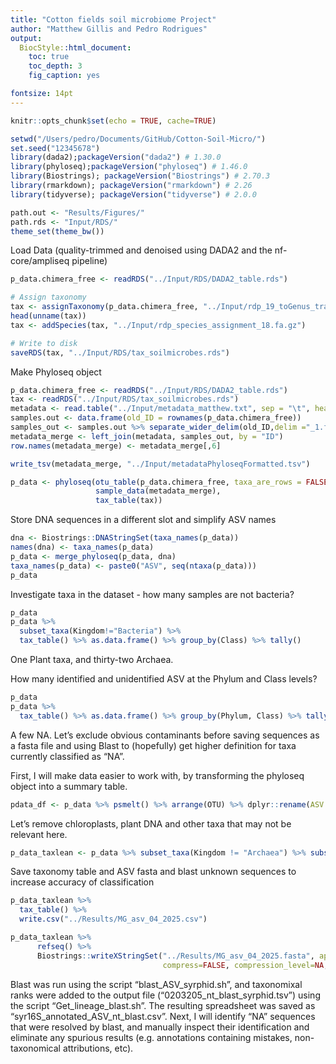 ```yaml
---
title: "Cotton fields soil microbiome Project"
author: "Matthew Gillis and Pedro Rodrigues"
output:
  BiocStyle::html_document:
    toc: true
    toc_depth: 3
    fig_caption: yes

fontsize: 14pt
---
```


```r
knitr::opts_chunk$set(echo = TRUE, cache=TRUE)
```

```r
setwd("/Users/pedro/Documents/GitHub/Cotton-Soil-Micro/")
set.seed("12345678")
library(dada2);packageVersion("dada2") # 1.30.0
library(phyloseq);packageVersion("phyloseq") # 1.46.0
library(Biostrings); packageVersion("Biostrings") # 2.70.3
library(rmarkdown); packageVersion("rmarkdown") # 2.26
library(tidyverse); packageVersion("tidyverse") # 2.0.0
```

```r
path.out <- "Results/Figures/"
path.rds <- "Input/RDS/"
theme_set(theme_bw())
```

Load Data (quality-trimmed and denoised using DADA2 and the nf-core/ampliseq pipeline)

```r
p_data.chimera_free <- readRDS("../Input/RDS/DADA2_table.rds")
```

```r
# Assign taxonomy
tax <- assignTaxonomy(p_data.chimera_free, "../Input/rdp_19_toGenus_trainset.fa.gz", minBoot = 80, tryRC = TRUE, multithread=TRUE) # Slowest part
head(unname(tax))
tax <- addSpecies(tax, "../Input/rdp_species_assignment_18.fa.gz")
```

```r
# Write to disk
saveRDS(tax, "../Input/RDS/tax_soilmicrobes.rds")
```

Make Phyloseq object

```r
p_data.chimera_free <- readRDS("../Input/RDS/DADA2_table.rds")
tax <- readRDS("../Input/RDS/tax_soilmicrobes.rds")
metadata <- read.table("../Input/metadata_matthew.txt", sep = "\t", header = TRUE)
samples.out <- data.frame(old_ID = rownames(p_data.chimera_free))
samples_out <- samples.out %>% separate_wider_delim(old_ID,delim ="_1.f", names = c("ID", "suffix"), cols_remove = FALSE)
metadata_merge <- left_join(metadata, samples_out, by = "ID")
row.names(metadata_merge) <- metadata_merge[,6]
```

```r
write_tsv(metadata_merge, "../Input/metadataPhyloseqFormatted.tsv")
```


```r
p_data <- phyloseq(otu_table(p_data.chimera_free, taxa_are_rows = FALSE),
                   sample_data(metadata_merge),
                   tax_table(tax))
```

Store DNA sequences in a different slot and simplify ASV names

```r
dna <- Biostrings::DNAStringSet(taxa_names(p_data))
names(dna) <- taxa_names(p_data)
p_data <- merge_phyloseq(p_data, dna)
taxa_names(p_data) <- paste0("ASV", seq(ntaxa(p_data)))
p_data
```

Investigate taxa in the dataset - how many samples are not bacteria?

```r
p_data
p_data %>%
  subset_taxa(Kingdom!="Bacteria") %>%
  tax_table() %>% as.data.frame() %>% group_by(Class) %>% tally()
```

One Plant taxa, and thirty-two Archaea.

How many identified and unidentified ASV at the Phylum and Class levels?

```r
p_data
p_data %>%
  tax_table() %>% as.data.frame() %>% group_by(Phylum, Class) %>% tally() %>% paged_table()
```

A few NA. Let's exclude obvious contaminants before saving sequences as a fasta file and using Blast to (hopefully) get higher definition for taxa currently classified as "NA".

First, I will make data easier to work with, by transforming the phyloseq object into a summary table.

```r
pdata_df <- p_data %>% psmelt() %>% arrange(OTU) %>% dplyr::rename(ASV = OTU) %>% spread(Sample, Abundance)
```

Let's remove chloroplasts, plant DNA and other taxa that may not be relevant here.

```r
p_data_taxlean <- p_data %>% subset_taxa(Kingdom != "Archaea") %>% subset_taxa((Order != "Chloroplast") | is.na(Order)) %>% subset_taxa((Kingdom != "Eukaryota") | is.na(Kingdom)) %>% subset_taxa((Class != "Cyanobacteria") | is.na(Order)) %>% subset_samples(sample_sums(p_data) > 0)
```

Save taxonomy table and ASV fasta and blast unknown sequences to increase accuracy of classification

```r
p_data_taxlean %>%
  tax_table() %>%
  write.csv("../Results/MG_asv_04_2025.csv")
```

```r
p_data_taxlean %>%
      refseq() %>%
      Biostrings::writeXStringSet("../Results/MG_asv_04_2025.fasta", append=FALSE,
                                  compress=FALSE, compression_level=NA, format="fasta")
```

Blast was run using the script "blast_ASV_syrphid.sh", and taxonomixal ranks were added to the output file ("0203205_nt_blast_syrphid.tsv") using the script "Get_lineage_blast.sh". The resulting spreadsheet was saved as "syr16S_annotated_ASV_nt_blast.csv". Next, I will identify "NA" sequences that were resolved by blast, and manually inspect their identification and eliminate any spurious results (e.g. annotations containing mistakes, non-taxonomical attributions, etc).